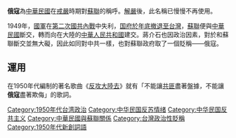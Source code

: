 {{unreferenced|time=2011-01-03T10:53:47+00:00}}

'''俄寇'''為[[中華民國|中華民國]]在[[戒嚴|戒嚴]]時期對[[蘇聯|蘇聯]]的稱呼。[[解嚴|解嚴]]後，此名稱已慢慢不再使用。

1949年，[[中華民國國軍|國軍]]在[[第二次國共內戰|第二次國共內戰]]中失利，[[国府迁台|国府於年底撤退至台灣]]，[[蘇聯|蘇聯]]便與[[中華民國|中華民國]]斷交，轉而向在大陸的[[中華人民共和國|中華人民共和國]]建交。蔣介石也因政治因素，對於和蘇聯斷交並無大礙，因此如同對中共一樣，也對蘇聯政府取了一個貶稱——俄寇。

==運用==
在1950年代編制的著名歌曲《[[反攻大陸去|反攻大陸去]]》就有「不能讓[[共匪|共匪]]盡著盤據，不能讓'''俄寇'''盡著欺侮」的歌詞。

[[Category:1950年代台湾政治|Category:1950年代台湾政治]]
[[Category:中华民国反苏情绪|Category:中华民国反苏情绪]]
[[Category:中华民国反共主义|Category:中华民国反共主义]]
[[Category:中華民國與蘇聯關係|Category:中華民國與蘇聯關係]]
[[Category:台灣政治性貶稱|Category:台灣政治性貶稱]]
[[Category:1950年代新創詞語|Category:1950年代新創詞語]]